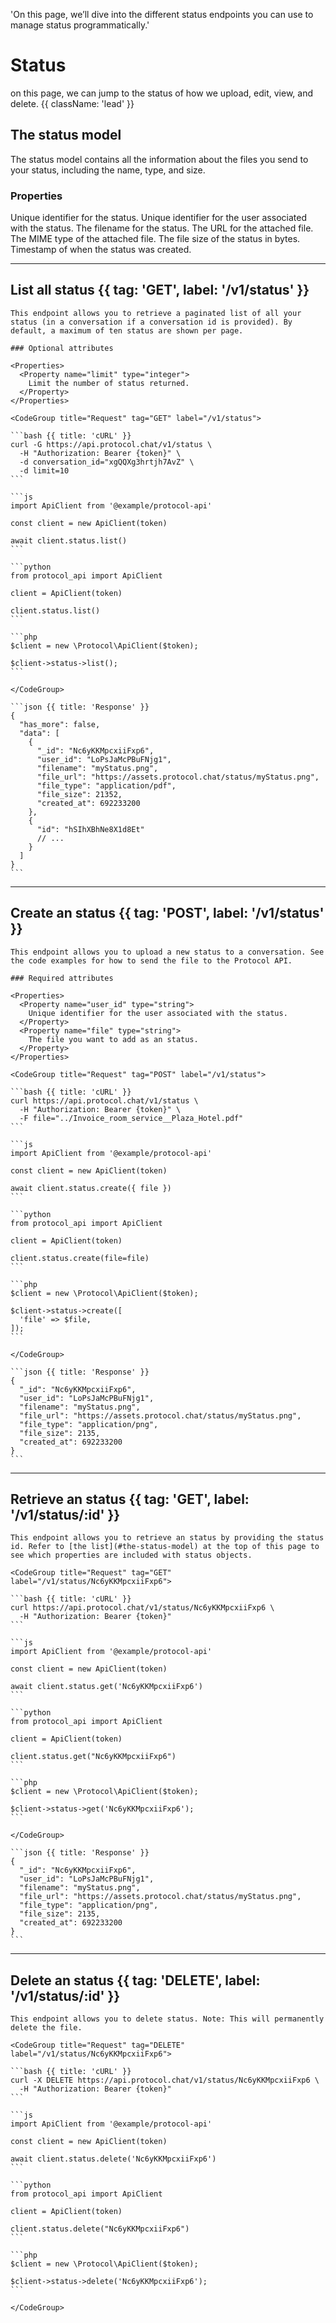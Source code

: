   'On this page, we’ll dive into the different status endpoints you can use to manage status programmatically.'

# Status

on this page, we can jump to the status of how we upload, edit, view, and delete. {{ className: 'lead' }}

## The status model

The status model contains all the information about the files you send to your status, including the name, type, and size.

### Properties

<Properties>
  <Property name="_id" type="string">
    Unique identifier for the status.
  </Property>
  <Property name="user_id" type="string">
    Unique identifier for the user associated with the status.
  </Property>
  <Property name="filename" type="string">
    The filename for the status.
  </Property>
  <Property name="file_url" type="string">
    The URL for the attached file.
  </Property>
  <Property name="file_type" type="string">
    The MIME type of the attached file.
  </Property>
  <Property name="file_size" type="integer">
    The file size of the status in bytes.
  </Property>
  <Property name="created_at" type="timestamp">
    Timestamp of when the status was created.
  </Property>
</Properties>

---

## List all status {{ tag: 'GET', label: '/v1/status' }}

<Row>
  <Col>

    This endpoint allows you to retrieve a paginated list of all your status (in a conversation if a conversation id is provided). By default, a maximum of ten status are shown per page.

    ### Optional attributes

    <Properties>
      <Property name="limit" type="integer">
        Limit the number of status returned.
      </Property>
    </Properties>

  </Col>
  <Col sticky>

    <CodeGroup title="Request" tag="GET" label="/v1/status">

    ```bash {{ title: 'cURL' }}
    curl -G https://api.protocol.chat/v1/status \
      -H "Authorization: Bearer {token}" \
      -d conversation_id="xgQQXg3hrtjh7AvZ" \
      -d limit=10
    ```

    ```js
    import ApiClient from '@example/protocol-api'

    const client = new ApiClient(token)

    await client.status.list()
    ```

    ```python
    from protocol_api import ApiClient

    client = ApiClient(token)

    client.status.list()
    ```

    ```php
    $client = new \Protocol\ApiClient($token);

    $client->status->list();
    ```

    </CodeGroup>

    ```json {{ title: 'Response' }}
    {
      "has_more": false,
      "data": [
        {
          "_id": "Nc6yKKMpcxiiFxp6",
          "user_id": "LoPsJaMcPBuFNjg1",
          "filename": "myStatus.png",
          "file_url": "https://assets.protocol.chat/status/myStatus.png",
          "file_type": "application/pdf",
          "file_size": 21352,
          "created_at": 692233200
        },
        {
          "id": "hSIhXBhNe8X1d8Et"
          // ...
        }
      ]
    }
    ```

  </Col>
</Row>

---

## Create an status {{ tag: 'POST', label: '/v1/status' }}

<Row>
  <Col>

    This endpoint allows you to upload a new status to a conversation. See the code examples for how to send the file to the Protocol API.

    ### Required attributes

    <Properties>
      <Property name="user_id" type="string">
        Unique identifier for the user associated with the status.
      </Property>
      <Property name="file" type="string">
        The file you want to add as an status.
      </Property>
    </Properties>

  </Col>
  <Col sticky>

    <CodeGroup title="Request" tag="POST" label="/v1/status">

    ```bash {{ title: 'cURL' }}
    curl https://api.protocol.chat/v1/status \
      -H "Authorization: Bearer {token}" \
      -F file="../Invoice_room_service__Plaza_Hotel.pdf"
    ```

    ```js
    import ApiClient from '@example/protocol-api'

    const client = new ApiClient(token)

    await client.status.create({ file })
    ```

    ```python
    from protocol_api import ApiClient

    client = ApiClient(token)

    client.status.create(file=file)
    ```

    ```php
    $client = new \Protocol\ApiClient($token);

    $client->status->create([
      'file' => $file,
    ]);
    ```

    </CodeGroup>

    ```json {{ title: 'Response' }}
    {
      "_id": "Nc6yKKMpcxiiFxp6",
      "user_id": "LoPsJaMcPBuFNjg1",
      "filename": "myStatus.png",
      "file_url": "https://assets.protocol.chat/status/myStatus.png",
      "file_type": "application/png",
      "file_size": 2135,
      "created_at": 692233200
    }
    ```

  </Col>
</Row>

---

## Retrieve an status {{ tag: 'GET', label: '/v1/status/:id' }}

<Row>
  <Col>

    This endpoint allows you to retrieve an status by providing the status id. Refer to [the list](#the-status-model) at the top of this page to see which properties are included with status objects.

  </Col>
  <Col sticky>

    <CodeGroup title="Request" tag="GET" label="/v1/status/Nc6yKKMpcxiiFxp6">

    ```bash {{ title: 'cURL' }}
    curl https://api.protocol.chat/v1/status/Nc6yKKMpcxiiFxp6 \
      -H "Authorization: Bearer {token}"
    ```

    ```js
    import ApiClient from '@example/protocol-api'

    const client = new ApiClient(token)

    await client.status.get('Nc6yKKMpcxiiFxp6')
    ```

    ```python
    from protocol_api import ApiClient

    client = ApiClient(token)

    client.status.get("Nc6yKKMpcxiiFxp6")
    ```

    ```php
    $client = new \Protocol\ApiClient($token);

    $client->status->get('Nc6yKKMpcxiiFxp6');
    ```

    </CodeGroup>

    ```json {{ title: 'Response' }}
    {
      "_id": "Nc6yKKMpcxiiFxp6",
      "user_id": "LoPsJaMcPBuFNjg1",
      "filename": "myStatus.png",
      "file_url": "https://assets.protocol.chat/status/myStatus.png",
      "file_type": "application/png",
      "file_size": 2135,
      "created_at": 692233200
    }
    ```

  </Col>
</Row>

---

## Delete an status {{ tag: 'DELETE', label: '/v1/status/:id' }}

<Row>
  <Col>

    This endpoint allows you to delete status. Note: This will permanently delete the file.

  </Col>
  <Col sticky>

    <CodeGroup title="Request" tag="DELETE" label="/v1/status/Nc6yKKMpcxiiFxp6">

    ```bash {{ title: 'cURL' }}
    curl -X DELETE https://api.protocol.chat/v1/status/Nc6yKKMpcxiiFxp6 \
      -H "Authorization: Bearer {token}"
    ```

    ```js
    import ApiClient from '@example/protocol-api'

    const client = new ApiClient(token)

    await client.status.delete('Nc6yKKMpcxiiFxp6')
    ```

    ```python
    from protocol_api import ApiClient

    client = ApiClient(token)

    client.status.delete("Nc6yKKMpcxiiFxp6")
    ```

    ```php
    $client = new \Protocol\ApiClient($token);

    $client->status->delete('Nc6yKKMpcxiiFxp6');
    ```

    </CodeGroup>

  </Col>
</Row>
